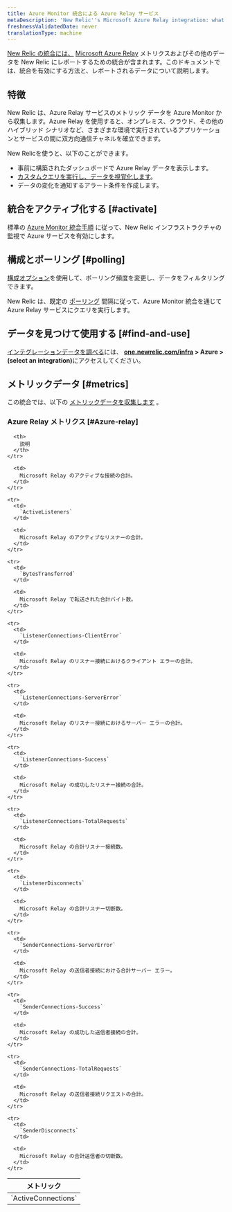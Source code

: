 ```yaml
---
title: Azure Monitor 統合による Azure Relay サービス
metaDescription: 'New Relic''s Microsoft Azure Relay integration: what data it reports and how to enable it.'
freshnessValidatedDate: never
translationType: machine
---
```


[New Relic の統合には、](/docs/infrastructure/integrations-getting-started/getting-started/introduction-infrastructure-integrations) [Microsoft Azure Relay](https://learn.microsoft.com/en-us/azure/azure-relay/) メトリクスおよびその他のデータを New Relic にレポートするための統合が含まれます。このドキュメントでは、統合を有効にする方法と、レポートされるデータについて説明します。

## 特徴

New Relic は、Azure Relay サービスのメトリック データを Azure Monitor から収集します。Azure Relay を使用すると、オンプレミス、クラウド、その他のハイブリッド シナリオなど、さまざまな環境で実行されているアプリケーションとサービスの間に双方向通信チャネルを確立できます。

New Relicを使うと、以下のことができます。

* 事前に構築されたダッシュボードで Azure Relay データを表示します。
* [カスタムクエリを実行し、データを視覚化します](/docs/infrastructure/integrations-getting-started/getting-started/use-integration-data-new-relic-insights)。
* データの変化を通知するアラート条件を作成します。

## 統合をアクティブ化する [#activate]

標準の [Azure Monitor 統合手順](/docs/infrastructure/microsoft-azure-integrations/azure-integrations-list/azure-monitor) に従って、New Relic インフラストラクチャの監視で Azure サービスを有効にします。

## 構成とポーリング [#polling]

[構成オプション](/docs/infrastructure/microsoft-azure-integrations/azure-integrations-list/azure-monitor/#settings)を使用して、ポーリング頻度を変更し、データをフィルタリングできます。

New Relic は、既定の [ポーリング](/docs/infrastructure/microsoft-azure-integrations/azure-integrations-list/azure-monitor/#settings) 間隔に従って、Azure Monitor 統合を通じて Azure Relay サービスにクエリを実行します。

## データを見つけて使用する [#find-and-use]

[インテグレーションデータを調べる](/docs/infrastructure/integrations/find-use-infrastructure-integration-data)には、 <DNT>**[one.newrelic.com/infra](https://one.newrelic.com/infra) > Azure > (select an integration)**</DNT>にアクセスしてください。

## メトリックデータ [#metrics]

この統合では、以下の [メトリックデータを収集します](/docs/infrastructure/integrations-getting-started/getting-started/understand-integration-data-data-types#metric) 。

### Azure Relay メトリクス [#Azure-relay]

<table>
  <thead>
    <tr>
      <th style={{ width: "300px" }}>
        メトリック
      </th>

      <th>
        説明
      </th>
    </tr>
  </thead>

  <tbody>
    <tr>
      <td>
        `ActiveConnections`
      </td>

      <td>
        Microsoft Relay のアクティブな接続の合計。
      </td>
    </tr>

    <tr>
      <td>
        `ActiveListeners`
      </td>

      <td>
        Microsoft Relay のアクティブなリスナーの合計。
      </td>
    </tr>

    <tr>
      <td>
        `BytesTransferred`
      </td>

      <td>
        Microsoft Relay で転送された合計バイト数。
      </td>
    </tr>

    <tr>
      <td>
        `ListenerConnections-ClientError`
      </td>

      <td>
        Microsoft Relay のリスナー接続におけるクライアント エラーの合計。
      </td>
    </tr>

    <tr>
      <td>
        `ListenerConnections-ServerError`
      </td>

      <td>
        Microsoft Relay のリスナー接続におけるサーバー エラーの合計。
      </td>
    </tr>

    <tr>
      <td>
        `ListenerConnections-Success`
      </td>

      <td>
        Microsoft Relay の成功したリスナー接続の合計。
      </td>
    </tr>

    <tr>
      <td>
        `ListenerConnections-TotalRequests`
      </td>

      <td>
        Microsoft Relay の合計リスナー接続数。
      </td>
    </tr>

    <tr>
      <td>
        `ListenerDisconnects`
      </td>

      <td>
        Microsoft Relay の合計リスナー切断数。
      </td>
    </tr>

    <tr>
      <td>
        `SenderConnections-ServerError`
      </td>

      <td>
        Microsoft Relay の送信者接続における合計サーバー エラー。
      </td>
    </tr>

    <tr>
      <td>
        `SenderConnections-Success`
      </td>

      <td>
        Microsoft Relay の成功した送信者接続の合計。
      </td>
    </tr>

    <tr>
      <td>
        `SenderConnections-TotalRequests`
      </td>

      <td>
        Microsoft Relay の送信者接続リクエストの合計。
      </td>
    </tr>

    <tr>
      <td>
        `SenderDisconnects`
      </td>

      <td>
        Microsoft Relay の合計送信者の切断数。
      </td>
    </tr>
  </tbody>
</table>